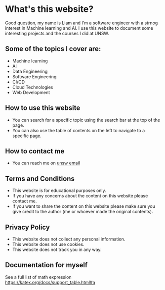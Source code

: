# What's this website?

Good question, my name is Liam and I'm a software engineer with a strnog interest in Machine learning and AI.
I use this website to document some interesting projects and the courses I did at UNSW.

## Some of the topics I cover are:

- Machine learning
- AI
- Data Engineering
- Software Engineering
- CI/CD
- Cloud Technologies
- Web Development

## How to use this website

- You can search for a specific topic using the search bar at the top of the page.
- You can also use the table of contents on the left to navigate to a specific page.

## How to contact me

- You can reach me on [unsw email](mailto:z3278107@unsw.edu.au)

## Terms and Conditions

- This website is for educational purposes only.
- If you have any concerns about the content on this website please contact me.
- If you want to share the content on this website please make sure you give credit to the author (me or whoever made the original contents).

## Privacy Policy

- This website does not collect any personal information.
- This website does not use cookies.
- This website does not track you in any way.

## Documentation for myself

See a full list of math expression https://katex.org/docs/support_table.html#a
